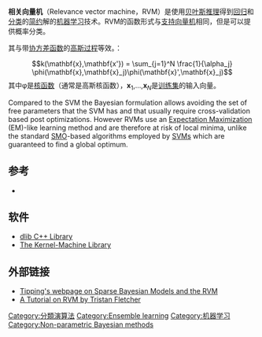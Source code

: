 {{机器学习导航栏}}

'''相关向量机'''（Relevance vector machine，RVM）是使用[[贝叶斯推理|贝叶斯推理]]得到[[回归|回归]]和[[分类|分类]]的[[简约|简约]]解的[[机器学习|机器学习]]技术。RVM的函数形式与[[支持向量机|支持向量机]]相同，但是可以提供概率分类。

其与带[[协方差函数|协方差函数]]的[[高斯过程|高斯过程]]等效。：
:<math>k(\mathbf{x},\mathbf{x'}) = \sum_{j=1}^N \frac{1}{\alpha_j} \phi(\mathbf{x},\mathbf{x}_j)\phi(\mathbf{x}',\mathbf{x}_j) </math>
其中φ是[[核函数|核函数]]（通常是高斯核函数），'''x'''<sub>1</sub>,…,'''x'''<sub>''N''</sub>是[[训练集|训练集]]的输入向量。{{Citation needed|date=February 2010}}

Compared to the SVM the Bayesian formulation allows avoiding the set of free parameters that the SVM has and that usually require cross-validation based post optimizations. However RVMs use an [[Expectation_Maximization|Expectation Maximization]] (EM)-like learning method and are therefore at risk of local minima, unlike the standard [[Sequential_Minimal_Optimization|SMO]]-based algorithms employed by [[Support_vector_machine|SVM]]s which are guaranteed to find a global optimum.{{Citation needed|date=February 2010}}

== 参考 ==
* {{cite journal |last=Tipping |first=Michael E. |title=Sparse Bayesian Learning and the Relevance Vector Machine |year=2001 |journal=[[Journal_of_Machine_Learning_Research|Journal of Machine Learning Research]] |volume=1 |pages=211–244 |url=http://jmlr.csail.mit.edu/papers/v1/tipping01a.html |doi=10.1162/15324430152748236 |access-date=2010-03-31 |archive-date=2020-02-19 |archive-url=https://web.archive.org/web/20200219044718/http://jmlr.csail.mit.edu/papers/v1/tipping01a.html |dead-url=no }}

== 软件==
* [http://dlib.net dlib C++ Library] {{Wayback|url=http://dlib.net/ |date=20200917123233 }}
* [http://www.terborg.net/research/kml/ The Kernel-Machine Library] {{Wayback|url=http://www.terborg.net/research/kml/ |date=20200813210406 }} 

==外部链接==
*[http://www.relevancevector.com Tipping's webpage on Sparse Bayesian Models and the RVM] {{Wayback|url=http://www.relevancevector.com/ |date=20080704175611 }}
*[https://web.archive.org/web/20111005202038/http://www.tristanfletcher.co.uk/RVM%20Explained.pdf A Tutorial on RVM by Tristan Fletcher]

[[Category:分類演算法|Category:分類演算法]]
[[Category:Ensemble_learning|Category:Ensemble learning]]
[[Category:机器学习|Category:机器学习]]
[[Category:Non-parametric_Bayesian_methods|Category:Non-parametric Bayesian methods]]